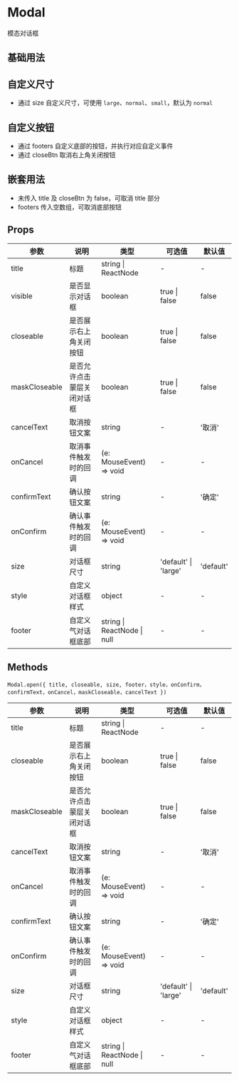 # Modal

模态对话框

## 基础用法


<DemoBase />

## 自定义尺寸

- 通过 size 自定义尺寸，可使用 `large`、`normal`、`small`，默认为 `normal`


<DemoSize />

## 自定义按钮

- 通过 footers 自定义底部的按钮，并执行对应自定义事件
- 通过 closeBtn 取消右上角关闭按钮


<DemoBtn />

## 嵌套用法

- 未传入 title 及 closeBtn 为 false，可取消 title 部分
- footers 传入空数组，可取消底部按钮


<DemoNest />

## Props

| 参数          | 说明                       | 类型                        | 可选值               | 默认值    |
| ------------- | -------------------------- | --------------------------- | -------------------- | --------- |
| title         | 标题                       | string \| ReactNode         | -                    | -         |
| visible       | 是否显示对话框             | boolean                     | true \| false        | false     |
| closeable     | 是否展示右上角关闭按钮     | boolean                     | true \| false        | false     |
| maskCloseable | 是否允许点击蒙层关闭对话框 | boolean                     | true \| false        | false     |
| cancelText    | 取消按钮文案               | string                      | -                    | '取消'    |
| onCancel      | 取消事件触发时的回调       | (e: MouseEvent) => void     | -                    | -         |
| confirmText   | 确认按钮文案               | string                      | -                    | '确定'    |
| onConfirm     | 确认事件触发时的回调       | (e: MouseEvent) => void     | -                    | -         |
| size          | 对话框尺寸                 | string                      | 'default' \| 'large' | 'default' |
| style         | 自定义对话框样式           | object                      | -                    | -         |
| footer        | 自定义气对话框底部         | string \| ReactNode \| null | -                    | -         |

## Methods

`Modal.open({ title, closeable, size, footer，style，onConfirm，confirmText，onCancel，maskCloseable，cancelText })`

| 参数          | 说明                       | 类型                        | 可选值               | 默认值    |
| ------------- | -------------------------- | --------------------------- | -------------------- | --------- |
| title         | 标题                       | string \| ReactNode         | -                    | -         |
| closeable     | 是否展示右上角关闭按钮     | boolean                     | true \| false        | false     |
| maskCloseable | 是否允许点击蒙层关闭对话框 | boolean                     | true \| false        | false     |
| cancelText    | 取消按钮文案               | string                      | -                    | '取消'    |
| onCancel      | 取消事件触发时的回调       | (e: MouseEvent) => void     | -                    | -         |
| confirmText   | 确认按钮文案               | string                      | -                    | '确定'    |
| onConfirm     | 确认事件触发时的回调       | (e: MouseEvent) => void     | -                    | -         |
| size          | 对话框尺寸                 | string                      | 'default' \| 'large' | 'default' |
| style         | 自定义对话框样式           | object                      | -                    | -         |
| footer        | 自定义气对话框底部         | string \| ReactNode \| null | -                    | -         |
